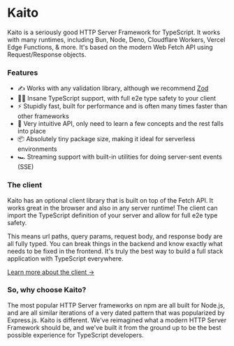 
# Kaito

Kaito is a seriously good HTTP Server Framework for TypeScript. It works with many runtimes, including Bun, Node, Deno, Cloudflare Workers, Vercel Edge Functions, & more. It's based on the modern Web Fetch API using Request/Response objects.

### Features

- ✍ Works with any validation library, although we recommend [Zod](https://zod.dev/)
- 🧑‍💻 Insane TypeScript support, with full e2e type safety to your client
- ⚡ Stupidly fast, built for performance and is often many times faster than other frameworks
- 💨 Very intuitive API, only need to learn a few concepts and the rest falls into place
- 📦 Absolutely tiny package size, making it ideal for serverless environments
- 🏎️ Streaming support with built-in utilities for doing server-sent events (SSE)

### The client

Kaito has an optional client library that is built on top of the Fetch API. It works great in the browser and also in any server runtime! The client can import the TypeScript definition of your server and allow for full e2e type safety.

This means url paths, query params, request body, and response body are all fully typed. You can break things in the backend and know exactly what needs to be fixed in the frontend. It's truly the best way to build a full stack application with TypeScript everywhere.

[Learn more about the client →](/documentation/client)

### So, why choose Kaito?

The most popular HTTP Server frameworks on npm are all built for Node.js, and are all similar iterations of a very dated pattern that was popularized by Express.js. Kaito is different. We've reimagined what a modern HTTP Server Framework should be, and we've built it from the ground up to be the best possible experience for TypeScript developers.
